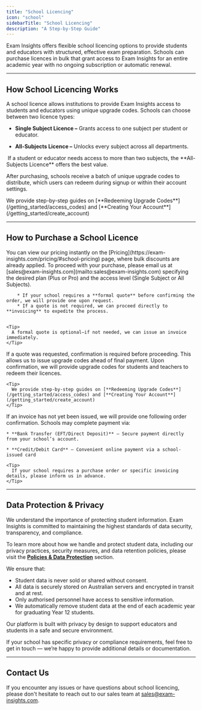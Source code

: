 ```yaml
---
title: "School Licencing"
icon: "school"
sidebarTitle: "School Licencing"
description: "A Step-by-Step Guide"
---
```


Exam Insights offers flexible school licencing options to provide students and educators with structured, effective exam preparation. Schools can purchase licences in bulk that grant access to Exam Insights for an entire academic year with no ongoing subscription or automatic renewal.

***

## How School Licencing Works

A school licence allows institutions to provide Exam Insights access to students and educators using unique upgrade codes. Schools can choose between two licence types:

* **Single Subject Licence –** Grants access to one subject per student or educator.

* **All-Subjects Licence –** Unlocks every subject across all departments.

<Tip>
   If a student or educator needs access to more than two subjects, the **All-Subjects Licence** offers the best value.
</Tip>

After purchasing, schools receive a batch of unique upgrade codes to distribute, which users can redeem during signup or within their account settings.

<Tip>
  We provide step-by-step guides on [**Redeeming Upgrade Codes**](/getting_started/access_codes) and [**Creating Your Account**](/getting_started/create_account)
</Tip>

***

## How to Purchase a School Licence

<Steps>
  <Step title="View Pricing Page for Instant Quote">
    You can view our pricing instantly on the [Pricing](https://exam-insights.com/pricing/#school-pricing) page, where bulk discounts are already applied.  
  </Step>

  <Step title="Request a Formal Quote or Invoice">
        To proceed with your purchase, please email us at [sales@exam-insights.com](mailto:sales@exam-insights.com) specifying the desired plan (Plus or Pro) and the access level (Single Subject or All Subjects).

        * If your school requires a **formal quote** before confirming the order, we will provide one upon request.  
        * If a quote is not required, we can proceed directly to **invoicing** to expedite the process.  


    <Tip>  
      A formal quote is optional—if not needed, we can issue an invoice immediately.  
    </Tip>  
  </Step>

  <Step title="Confirm Your Order">
    If a quote was requested, confirmation is required before proceeding. This allows us to issue upgrade codes ahead of final payment.  
  </Step>

  <Step title="Receive and Distribute Upgrade Codes">
     Upon confirmation, we will provide upgrade codes for students and teachers to redeem their licences.  

    <Tip>
      We provide step-by-step guides on [**Redeeming Upgrade Codes**](/getting_started/access_codes) and [**Creating Your Account**](/getting_started/create_account)
    </Tip>
  </Step>

  <Step title="Payment and Invoice">
   If an invoice has not yet been issued, we will provide one following order confirmation. Schools may complete payment via:  

    * **Bank Transfer (EFT/Direct Deposit)** – Secure payment directly from your school’s account.

    * **Credit/Debit Card** – Convenient online payment via a school-issued card

    <Tip>  
      If your school requires a purchase order or specific invoicing details, please inform us in advance.  
    </Tip>  
  </Step>
</Steps>

***

## Data Protection & Privacy

We understand the importance of protecting student information. Exam Insights is committed to maintaining the highest standards of data security, transparency, and compliance.

To learn more about how we handle and protect student data, including our privacy practices, security measures, and data retention policies, please visit the [**Policies & Data Protection**](/security/overview) section.

We ensure that:
* Student data is never sold or shared without consent.
* All data is securely stored on Australian servers and encrypted in transit and at rest.
* Only authorised personnel have access to sensitive information.
* We automatically remove student data at the end of each academic year for graduating Year 12 students.

Our platform is built with privacy by design to support educators and students in a safe and secure environment.

If your school has specific privacy or compliance requirements, feel free to get in touch — we’re happy to provide additional details or documentation.

***

## Contact Us

If you encounter any issues or have questions about school licencing, please don't hesitate to reach out to our sales team at [sales@exam-insights.com](mailto:sales@exam-insights.com).